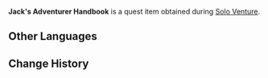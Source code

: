 {{Item Infobox
|id           = 100603
|image        = Item Parcel.png
|type         = Quest Items
|description  = Jack's Adventurer Handbook. Issued by the Guild to every newly recruited adventurer, Jack has carefully wrapped his in a cloth and packed it into a box.
|source1      = Found during [[Solo Venture]]
}}
'''Jack's Adventurer Handbook''' is a quest item obtained during [[Solo Venture]].

==Other Languages==
{{Other Languages
|en      = Jack's Adventurer Handbook
|zhs     = 杰克的冒险之证
|zhs_rm  = Jiékè de Màoxiǎn zhī Zhèng
|zht     = 傑克的冒險之證
|zht_rm  = Jiékè de Màoxiǎn zhī Zhèng
|zh_tl   = Jack's Proof of Adventure
|ja      = ジャックの冒険の証
|ja_rm   = Jakku no Bouken no Akashi
|ja_tl   = Proof of Jack's Adventure
|ko      = 잭의 모험 핸드북
|ko_rm   = Jaek-ui Moheom Haendeubuk
|ko_tl   = Jack's Adventure Handbook
|es      = Manual del aventurero de Jack
|es_tl   = Jack's Adventurer's Manual
|fr      = Guide de l'aventurier de Jack
|fr_tl   = Jack's Adventurer's Guide
|ru      = Лицензия Джека
|ru_tl   = Jack's License
|th      = คู่มือนักผจญภัยของ Jack
|th_rm   = 
|th_tl   = 
|vi      = Bằng Chứng Mạo Hiểm của Jack
|vi_tl   = 
|de      = Jacks Abenteurerlizenz
|de_tl   = Jack's Adventurer License
|id      = Panduan Petualang Jack
|id_tl   = Adventurer Jack's Guide
|pt      = Licença de Aventura de Jack
|pt_tl   = Jack's Adventurer License
|tr      = Jack'in Maceracı El Kitabı
|tr_tl   = 
|it      = Manuale dell'avventuriere di Jack
|it_tl   = Jack's Adventurer's Handbook
}}

==Change History==
{{Change History|1.0}}